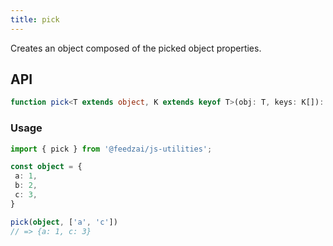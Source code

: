 ```yaml
---
title: pick
---
```

Creates an object composed of the picked object properties.

## API

```typescript
function pick<T extends object, K extends keyof T>(obj: T, keys: K[]): Pick<T, K>;
```

### Usage

```typescript
import { pick } from '@feedzai/js-utilities';

const object = {
 a: 1,
 b: 2,
 c: 3,
}

pick(object, ['a', 'c'])
// => {a: 1, c: 3}
```

